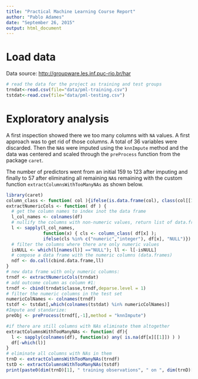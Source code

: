 ```yaml
---
title: "Practical Machine Learning Course Report"
author: "Pablo Adames"
date: "September 26, 2015"
output: html_document
---
```



# Load data

Data source: [http://groupware.les.inf.puc-rio.br/har](http://groupware.les.inf.puc-rio.br/har)

```r
# read the data for the project as training and test groups
trndat<-read.csv(file="data/pml-training.csv")
tstdat<-read.csv(file="data/pml-testing.csv")
```

# Exploratory analysis

A first inspection showed there we too many columns with `NA` values.
A first approach was to get rid of those columns. A total of 36 variables
were discarded. Then the `NA`s were imputed using the `knnImpute`
method and the data was centered and scaled through the `preProcess`
function from the package `caret`.

The number of predictors went from an initial 159 to 123 after imputing and
finally to 57 after eliminating all remaining `NA`s remaining 
with the custom function `extractColumnsWithTooManyNAs` as shown below.

```r
library(caret)
column_class <- function( col ){ifelse(is.data.frame(col), class(col[[1]]), class(col))}
extractNumericCols <- function( df ) {
  # get the column names to index inot the data frame
  l_col_names <- colnames(df)
  # nullify the columns with non-numeric values, return list of data.frames
  l <- sapply(l_col_names, 
              function(x) { cls <- column_class( df[x] );
              ifelse(cls %in% c("numeric","integer"), df[x], "NULL")})
  # filter the columns where there are only numeric values
  isNULL <- which(l[names(l)] =="NULL"); ll <- l[-isNULL] 
  # compose a data frame with the numeric columns (data.frames)
  ndf <- do.call(cbind.data.frame,ll)
}
# new data frame with only numeric columns:
trndf <- extractNumericCols(trndat)
# add outcome column as column #1:
trndf <- cbind(trndat$classe,trndf,deparse.level = 1)
# filter the numeric columns in the test set
numericColNames <- colnames(trndf)
tstdf <- tstdat[,which(colnames(tstdat) %in% numericColNames)]
#Impute and standarize:
preObj <- preProcess(trndf[,-1],method = "knnImpute")

#if there are still columns with NAs eliminate them altogether
extractColumnsWithTooManyNAs <- function( df){
  l <- sapply(colnames(df), function(x) any( is.na(df[x][[1]]) ) )
  df[-which(l)]
}
# eliminate all columns with NAs in them
trnD <- extractColumnsWithTooManyNAs(trndf)
tstD <- extractColumnsWithTooManyNAs(tstdf)
print(paste0(dim(trnD)[1], " training observations", " on ", dim(trnD)[2], " variables after cleaning data."))
```